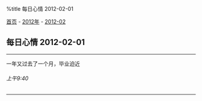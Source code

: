 %title 每日心情 2012-02-01

[[../../../index|首页]] - [[../index|2012年]] - [[index|2012-02]]
==每日心情 2012-02-01==
----
一年又过去了一个月，毕业迫近
======上午9:40======
----
